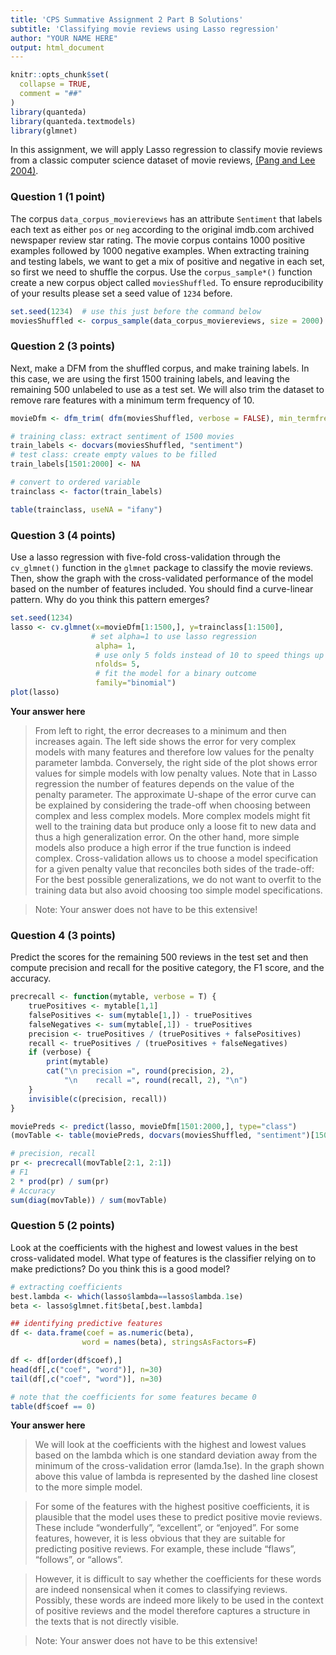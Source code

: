 ```yaml
---
title: 'CPS Summative Assignment 2 Part B Solutions'
subtitle: 'Classifying movie reviews using Lasso regression'
author: "YOUR NAME HERE"
output: html_document
---
```


```r
knitr::opts_chunk$set(
  collapse = TRUE,
  comment = "##"
)
library(quanteda)
library(quanteda.textmodels)
library(glmnet)
```


In this assignment, we will apply Lasso regression to classify movie reviews from a classic computer science dataset of movie reviews, [(Pang and Lee 2004)](http://www.cs.cornell.edu/home/llee/papers/cutsent.pdf).

### Question 1 (1 point)

The corpus `data_corpus_moviereviews` has an attribute `Sentiment` that labels each text as either `pos` or `neg` according to the original imdb.com archived newspaper review star rating. The movie corpus contains 1000 positive examples followed by 1000 negative examples. When extracting training and testing labels, we want to get a mix of positive and negative in each set, so first we need to shuffle the corpus. Use the `corpus_sample*()` function create a new corpus object called `moviesShuffled`. To ensure reproducibility of your results please set a seed value of `1234` before.

```r
set.seed(1234)  # use this just before the command below
moviesShuffled <- corpus_sample(data_corpus_moviereviews, size = 2000)
```

### Question 2 (3 points)

Next, make a DFM from the shuffled corpus, and make training labels. In this case, we are using the first 1500 training labels, and leaving the remaining 500 unlabeled to use as a test set. We will also trim the dataset to remove rare features with a minimum term frequency of 10.

```r
movieDfm <- dfm_trim( dfm(moviesShuffled, verbose = FALSE), min_termfreq = 10)

# training class: extract sentiment of 1500 movies
train_labels <- docvars(moviesShuffled, "sentiment")
# test class: create empty values to be filled
train_labels[1501:2000] <- NA

# convert to ordered variable
trainclass <- factor(train_labels)

table(trainclass, useNA = "ifany")
```

### Question 3 (4 points)

Use a lasso regression with five-fold cross-validation through the `cv_glmnet()` function in the `glmnet` package to classify the movie reviews. Then, show the graph with the cross-validated performance of the model based on the number of features included. You should find a curve-linear pattern. Why do you think this pattern emerges?

```r
set.seed(1234)
lasso <- cv.glmnet(x=movieDfm[1:1500,], y=trainclass[1:1500], 
                  # set alpha=1 to use lasso regression
                   alpha= 1, 
                   # use only 5 folds instead of 10 to speed things up
                   nfolds= 5,
                   # fit the model for a binary outcome
                   family="binomial")
plot(lasso)
```


**Your answer here**

> From left to right, the error decreases to a minimum and then increases again. The left side shows the error for very complex models with many features and therefore low values for the penalty parameter lambda. Conversely, the right side of the plot shows error values for simple models with low penalty values. Note that in Lasso regression the number of features depends on the value of the penalty parameter.
The approximate U-shape of the error curve can be explained by considering the trade-off when choosing between complex and less complex models. More complex models might fit well to the training data but produce only a loose fit to new data and thus a high generalization error. On the other hand, more simple models also produce a high error if the true function is indeed complex. Cross-validation allows us to choose a model specification for a given penalty value that reconciles both sides of the trade-off: For the best possible generalizations, we do not want to overfit to the training data but also avoid choosing too simple model specifications.

> Note: Your answer does not have to be this extensive!


### Question 4 (3 points)

Predict the scores for the remaining 500 reviews in the test set and then compute precision and recall for the positive category, the F1 score, and the accuracy.

```r
precrecall <- function(mytable, verbose = T) {
    truePositives <- mytable[1,1]
    falsePositives <- sum(mytable[1,]) - truePositives
    falseNegatives <- sum(mytable[,1]) - truePositives
    precision <- truePositives / (truePositives + falsePositives)
    recall <- truePositives / (truePositives + falseNegatives)
    if (verbose) {
        print(mytable)
        cat("\n precision =", round(precision, 2), 
            "\n    recall =", round(recall, 2), "\n")
    }
    invisible(c(precision, recall))
}
```


```r
moviePreds <- predict(lasso, movieDfm[1501:2000,], type="class")
(movTable <- table(moviePreds, docvars(moviesShuffled, "sentiment")[1501:2000]))

# precision, recall
pr <- precrecall(movTable[2:1, 2:1])
# F1
2 * prod(pr) / sum(pr)
# Accuracy
sum(diag(movTable)) / sum(movTable)

```



### Question 5 (2 points)

Look at the coefficients with the highest and lowest values in the best cross-validated model. What type of features is the classifier relying on to make predictions? Do you think this is a good model?

```r
# extracting coefficients
best.lambda <- which(lasso$lambda==lasso$lambda.1se)
beta <- lasso$glmnet.fit$beta[,best.lambda]

## identifying predictive features
df <- data.frame(coef = as.numeric(beta),
                word = names(beta), stringsAsFactors=F)

df <- df[order(df$coef),]
head(df[,c("coef", "word")], n=30)
tail(df[,c("coef", "word")], n=30)

# note that the coefficients for some features became 0
table(df$coef == 0)
```


**Your answer here**

> We will look at the coefficients with the highest and lowest values based on the lambda which is one standard deviation away from the minimum of the cross-validation error (lamda.1se). In the graph shown above this value of lambda is represented by the dashed line closest to the more simple model.

>For some of the features with the highest positive coefficients, it is plausible that the model uses these to predict positive movie reviews. These include “wonderfully”, “excellent”, or “enjoyed”. For some features, however, it is less obvious that they are suitable for predicting positive reviews. For example, these include “flaws”, “follows”, or “allows”.

>However, it is difficult to say whether the coefficients for these words are indeed nonsensical when it comes to classifying reviews. Possibly, these words are indeed more likely to be used in the context of positive reviews and the model therefore captures a structure in the texts that is not directly visible.

> Note: Your answer does not have to be this extensive!